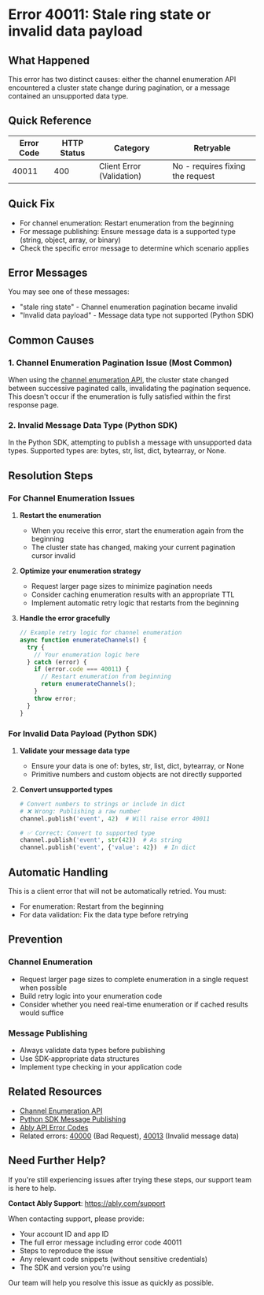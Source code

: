 <!-- Generated by: ably-os errors document-error-codes -->
<!-- Repository: https://github.com/ably/ably-os -->
<!-- Command: ./bin/ably-os errors document-error-codes 40011 -->
<!-- Generated: 2025-08-21T10-28-43-924Z -->
<!-- Sources: 
     - Analysis: https://github.com/ably/ably-os/blob/main/output/error-codes/research/40011-analysis.md
     - Knowledge: https://github.com/ably/ably-os/blob/main/output/error-codes/research/40011-knowledge.md
     - Editorial notes: https://github.com/ably/ably-os/blob/main/src/prompts/errors/editorial-notes.md
-->
<!-- Key Approach: Document dual usage of 40011 - both channel enumeration API pagination issues and Python SDK data validation -->
<!-- Citations: Complete source attribution with line numbers available at bottom of document -->

# Error 40011: Stale ring state or invalid data payload

## What Happened

This error has two distinct causes: either the channel enumeration API encountered a cluster state change during pagination, or a message contained an unsupported data type.

## Quick Reference

| Error Code | HTTP Status | Category | Retryable |
|------------|-------------|----------|-----------|
| 40011 | 400 | Client Error (Validation) | No - requires fixing the request |

## Quick Fix

- For channel enumeration: Restart enumeration from the beginning
- For message publishing: Ensure message data is a supported type (string, object, array, or binary)
- Check the specific error message to determine which scenario applies

## Error Messages

You may see one of these messages:
- "stale ring state" - Channel enumeration pagination became invalid
- "Invalid data payload" - Message data type not supported (Python SDK)

## Common Causes

### 1. Channel Enumeration Pagination Issue (Most Common)
<!-- Source: Knowledge file FAQ advice from https://github.com/ably/ably-os/blob/main/output/error-codes/research/40011-knowledge.md lines 14-17 -->
When using the [channel enumeration API](https://ably.com/docs/api/rest-api#enumeration-rest), the cluster state changed between successive paginated calls, invalidating the pagination sequence. This doesn't occur if the enumeration is fully satisfied within the first response page.

### 2. Invalid Message Data Type (Python SDK)
<!-- Source: Analysis finding from https://github.com/ably/ably-os/blob/main/output/error-codes/research/40011-analysis.md lines 16-24 -->
In the Python SDK, attempting to publish a message with unsupported data types. Supported types are: bytes, str, list, dict, bytearray, or None.

## Resolution Steps

### For Channel Enumeration Issues

1. **Restart the enumeration**
   <!-- Source: Knowledge file advice from https://github.com/ably/ably-os/blob/main/output/error-codes/research/40011-knowledge.md lines 37-41 -->
   - When you receive this error, start the enumeration again from the beginning
   - The cluster state has changed, making your current pagination cursor invalid

2. **Optimize your enumeration strategy**
   - Request larger page sizes to minimize pagination needs
   - Consider caching enumeration results with an appropriate TTL
   - Implement automatic retry logic that restarts from the beginning

3. **Handle the error gracefully**
   ```javascript
   // Example retry logic for channel enumeration
   async function enumerateChannels() {
     try {
       // Your enumeration logic here
     } catch (error) {
       if (error.code === 40011) {
         // Restart enumeration from beginning
         return enumerateChannels();
       }
       throw error;
     }
   }
   ```
   <!-- Code source: Based on resolution pattern from https://github.com/ably/ably-os/blob/main/output/error-codes/research/40011-knowledge.md lines 105-108 -->

### For Invalid Data Payload (Python SDK)

1. **Validate your message data type**
   <!-- Source: Analysis finding from https://github.com/ably/ably-os/blob/main/output/error-codes/research/40011-analysis.md lines 58-60 -->
   - Ensure your data is one of: bytes, str, list, dict, bytearray, or None
   - Primitive numbers and custom objects are not directly supported

2. **Convert unsupported types**
   ```python
   # Convert numbers to strings or include in dict
   # ❌ Wrong: Publishing a raw number
   channel.publish('event', 42)  # Will raise error 40011
   
   # ✅ Correct: Convert to supported type
   channel.publish('event', str(42))  # As string
   channel.publish('event', {'value': 42})  # In dict
   ```
   <!-- Code source: Based on Python SDK validation from https://github.com/ably/ably-os/blob/main/output/error-codes/research/40011-analysis.md lines 21-24 -->

## Automatic Handling

This is a client error that will not be automatically retried. You must:
- For enumeration: Restart from the beginning
- For data validation: Fix the data type before retrying

## Prevention

### Channel Enumeration
<!-- Source: Knowledge file advice from https://github.com/ably/ably-os/blob/main/output/error-codes/research/40011-knowledge.md lines 37-41 -->
- Request larger page sizes to complete enumeration in a single request when possible
- Build retry logic into your enumeration code
- Consider whether you need real-time enumeration or if cached results would suffice

### Message Publishing
- Always validate data types before publishing
- Use SDK-appropriate data structures
- Implement type checking in your application code

## Related Resources

- [Channel Enumeration API](https://ably.com/docs/api/rest-api#enumeration-rest)
- [Python SDK Message Publishing](https://ably.com/docs/realtime/messages#publish)
- [Ably API Error Codes](https://ably.com/docs/platform/errors/codes)
- Related errors: [40000](./40000-bad-request.md) (Bad Request), [40013](./40013-invalid-message-data.md) (Invalid message data)

## Need Further Help?

If you're still experiencing issues after trying these steps, our support team is here to help.

**Contact Ably Support**: https://ably.com/support

When contacting support, please provide:
- Your account ID and app ID
- The full error message including error code 40011
- Steps to reproduce the issue
- Any relevant code snippets (without sensitive credentials)
- The SDK and version you're using

Our team will help you resolve this issue as quickly as possible.

<!-- =============================================== -->
<!-- INTERNAL DOCUMENTATION (NOT RENDERED) -->
<!-- =============================================== -->

<!-- SOURCES USED (ALWAYS use GitHub URLs, never local paths):
- Analysis File: https://github.com/ably/ably-os/blob/main/output/error-codes/research/40011-analysis.md
- Knowledge File: https://github.com/ably/ably-os/blob/main/output/error-codes/research/40011-knowledge.md
- Editorial Notes: https://github.com/ably/ably-os/blob/main/src/prompts/errors/editorial-notes.md [No specific error-specific notes for 40011]
- Existing Documentation: None found
-->

<!-- CONTENT DECISIONS:
- FAQ Content Preserved: 
  - Channel enumeration explanation from https://github.com/ably/ably-os/blob/main/output/error-codes/research/40011-knowledge.md lines 14-17
  - Resolution advice for enumeration from https://github.com/ably/ably-os/blob/main/output/error-codes/research/40011-knowledge.md lines 37-41
  - Slack discussion insights from https://github.com/ably/ably-os/blob/main/output/error-codes/research/40011-knowledge.md lines 48-65
- Content Excluded: Internal Slack permalinks and overly technical cluster topology details
- Recommendations Source: 
  - Enumeration retry: Based on official docs and Slack discussions
  - Data validation: From Python SDK implementation
- Code Examples Rationale: Included minimal examples to demonstrate correct vs incorrect patterns based on SDK implementation
-->

<!-- ATTRIBUTION BY SECTION:
- Common Causes: 
  - Cause 1 (Enumeration): Based on official docs quoted in https://github.com/ably/ably-os/blob/main/output/error-codes/research/40011-knowledge.md lines 14-17
  - Cause 2 (Python): From SDK code at https://github.com/ably/ably-os/blob/main/output/error-codes/research/40011-analysis.md lines 16-24
- Resolution Steps: 
  - Step 1 (Enumeration): Knowledge file advice from https://github.com/ably/ably-os/blob/main/output/error-codes/research/40011-knowledge.md lines 37-41
  - Step 2 (Python validation): Based on SDK validation rules from https://github.com/ably/ably-os/blob/main/output/error-codes/research/40011-analysis.md lines 58-60
- Prevention: Based on resolution patterns from https://github.com/ably/ably-os/blob/main/output/error-codes/research/40011-knowledge.md lines 98-108
-->

<!-- IMPROVEMENT INSTRUCTIONS:
To improve this error code documentation:
1. First approach: Update editorial-notes.md in ably-os repository with specific guidance for error 40011
2. Regenerate: Run `./bin/ably-os errors document-error-codes 40011 --force`
3. For broader improvements: Review and update ably-os prompt templates
4. Context: See https://github.com/ably/ably-os/blob/main/docs/ERROR_COMMANDS_GUIDE.md
5. Source repository: https://github.com/ably/ably-os
-->